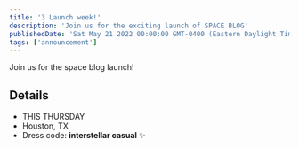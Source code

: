 ```yaml
---
title: '3 Launch week!'
description: 'Join us for the exciting launch of SPACE BLOG'
publishedDate: 'Sat May 21 2022 00:00:00 GMT-0400 (Eastern Daylight Time)'
tags: ['announcement']
---
```




Join us for the space blog launch!

## Details

- THIS THURSDAY
- Houston, TX
- Dress code: **interstellar casual** ✨

